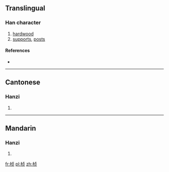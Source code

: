 {{also|楨}}
==Translingual==

===Han character===
{{Han char|rn=75|rad=木|as=06|sn=10|four=|canj=木卜月人 (DYBO)}}

# [[hardwood]]
# [[supports]], [[posts]]

====References====
* {{Han ref|kx=0526.211|hdz=21198.020|uh=6862|ud=26722}}

----

==Cantonese==

===Hanzi===
{{yue-hanzi|jyut=|y=jing1|tra=楨}}

# {{defn|Cantonese|sort=木06}}

----

==Mandarin==

===Hanzi===
{{cmn-hanzi|tra=楨|pin=[[zhēn]] ([[zhen1]]), [[zhēng]] ([[zheng1]])|wg=chen<sup>1</sup>, cheng<sup>1</sup>}}

# {{defn|Mandarin|sort=木06}}

[[fr:桢]]
[[pl:桢]]
[[zh:桢]]
